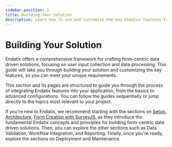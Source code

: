 ```yaml
---
sidebar_position: 1
title: Building Your Solution
description: Learn how to use and customize the key Endatix features to build your data centric solution
---
```



# Building Your Solution

Endatix offers a comprehensive framework for crafting form-centric data driven solutions, focusing on user input collection and data processing. This guide will take you through building your solution and customizing the key features, so you can meet your unique requirements.

This section and its pages are structured to guide you through the process of integrating Endatix features into your application, from the basics to advanced configurations. You can follow the guides sequentially or jump directly to the topics most relevant to your project.

If you're new to Endatix, we recommend starting with the sections on [Setup](/getting-started/setup-docker.md), [Architecture](/getting-started/architecture.md), [Form Creation with SurveyJS](https://surveyjs.io/create-free-survey), as they introduce the fundamental Endatix concepts and principles for building form-centric data driven solutions. Then, you can explore the other sections such as Data Validation, Workflow Integration, and Reporting. Finally, once you're ready, explore the sections on Deployment and Maintenance.

<DocCardList />